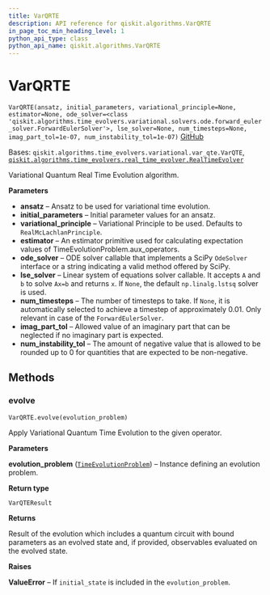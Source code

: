 ```yaml
---
title: VarQRTE
description: API reference for qiskit.algorithms.VarQRTE
in_page_toc_min_heading_level: 1
python_api_type: class
python_api_name: qiskit.algorithms.VarQRTE
---
```


# VarQRTE

<span id="qiskit.algorithms.VarQRTE" />

`VarQRTE(ansatz, initial_parameters, variational_principle=None, estimator=None, ode_solver=<class 'qiskit.algorithms.time_evolvers.variational.solvers.ode.forward_euler_solver.ForwardEulerSolver'>, lse_solver=None, num_timesteps=None, imag_part_tol=1e-07, num_instability_tol=1e-07)` [GitHub](https://github.com/qiskit/qiskit/tree/stable/0.23/qiskit/algorithms/time_evolvers/variational/var_qrte.py "view source code")

Bases: `qiskit.algorithms.time_evolvers.variational.var_qte.VarQTE`, [`qiskit.algorithms.time_evolvers.real_time_evolver.RealTimeEvolver`](qiskit.algorithms.RealTimeEvolver "qiskit.algorithms.time_evolvers.real_time_evolver.RealTimeEvolver")

Variational Quantum Real Time Evolution algorithm.

**Parameters**

*   **ansatz** – Ansatz to be used for variational time evolution.
*   **initial\_parameters** – Initial parameter values for an ansatz.
*   **variational\_principle** – Variational Principle to be used. Defaults to `RealMcLachlanPrinciple`.
*   **estimator** – An estimator primitive used for calculating expectation values of TimeEvolutionProblem.aux\_operators.
*   **ode\_solver** – ODE solver callable that implements a SciPy `OdeSolver` interface or a string indicating a valid method offered by SciPy.
*   **lse\_solver** – Linear system of equations solver callable. It accepts `A` and `b` to solve `Ax=b` and returns `x`. If `None`, the default `np.linalg.lstsq` solver is used.
*   **num\_timesteps** – The number of timesteps to take. If `None`, it is automatically selected to achieve a timestep of approximately 0.01. Only relevant in case of the `ForwardEulerSolver`.
*   **imag\_part\_tol** – Allowed value of an imaginary part that can be neglected if no imaginary part is expected.
*   **num\_instability\_tol** – The amount of negative value that is allowed to be rounded up to 0 for quantities that are expected to be non-negative.

## Methods

### evolve

<span id="qiskit.algorithms.VarQRTE.evolve" />

`VarQRTE.evolve(evolution_problem)`

Apply Variational Quantum Time Evolution to the given operator.

**Parameters**

**evolution\_problem** ([`TimeEvolutionProblem`](qiskit.algorithms.TimeEvolutionProblem "qiskit.algorithms.time_evolvers.time_evolution_problem.TimeEvolutionProblem")) – Instance defining an evolution problem.

**Return type**

`VarQTEResult`

**Returns**

Result of the evolution which includes a quantum circuit with bound parameters as an evolved state and, if provided, observables evaluated on the evolved state.

**Raises**

**ValueError** – If `initial_state` is included in the `evolution_problem`.

